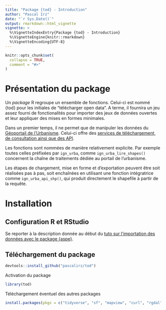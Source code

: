 ```yaml
---
title: "Package {tod} - Introduction"
author: "Pascal Irz"
date: "`r Sys.Date()`"
output: rmarkdown::html_vignette
vignette: >
  %\VignetteIndexEntry{Package {tod} - Introduction}
  %\VignetteEngine{knitr::rmarkdown}
  %\VignetteEncoding{UTF-8}
---
```


```r
knitr::opts_chunk$set(
  collapse = TRUE,
  comment = "#>"
)
```

# Présentation du package

Un *package* R regroupe un ensemble de fonctions. Celui-ci est nommé {tod} pour les initiales de "télécharger open data". A terme, il fournira un jeu assez fourni de fonctionalités pour importer des jeux de données ouvertes et leur appliquer des mises en formes minimales.

Dans un premier temps, il ne permet que de manipuler les données du [Géoportail de l'Urbanisme](https://www.geoportail-urbanisme.gouv.fr/). Celui-ci offre des [services de téléchargement, de consultation ainsi que des API](https://www.geoportail-urbanisme.gouv.fr/services/).

Les fonctions sont nommées de manière relativement explicite. Par exemple toutes celles préfixées par `ign_urba`, comme `ign_urba_lire_shapes()` concernent la chaîne de traitements dédiée au portail de l'urbanisme.

Les étapes de chargement, mise en forme et d'exportation peuvent être soit réalisées pas à pas, soit enchaînées en utilisant une fonction intégratrice comme `ign_urba_api_shp()`, qui produit directement le shapefile à partir de la requête.

# Installation

## Configuration R et RStudio

Se reporter à la description donnée au début du [tuto sur l'importation des données avec le package {aspe}](https://rpubs.com/kamoke/713407).

## Téléchargement du package

```r
devtools::install_github("pascalirz/tod")
```

Activation du package

```r
library(tod)
```

Téléchargement éventuel des autres packages

```r
install.packages(pkgs = c("tidyverse", "sf", "mapview", "curl", "rgdal"))
```
